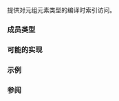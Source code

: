 {{cpp/title|tuple_element{{small|&lt;std::tuple&gt;}}}}
{{cpp/utility/tuple/navbar}}
{{ddcl|header=tuple|since=c++11|
template&lt; std::size_t I, class... Types &gt;
struct tuple_element&lt; I, std::tuple&lt;Types...&gt; &gt;;
}}

提供对元组元素类型的编译时索引访问。

===成员类型===
{{dsc begin}}
{{dsc hitem|类型|定义}}
{{dsc|type|元组的第 {{tt|I}} 元素的类型，其中 {{tt|I}} 在 {{range|0|sizeof...(Types)}} 中}}
{{dsc end}}

===可能的实现===
{{eq fun
|1=
template&lt;std::size_t I, class T&gt;
struct tuple_element;

#ifndef __cpp_pack_indexing
// 递归情况
template&lt;std::size_t I, class Head, class... Tail&gt;
struct tuple_element&lt;I, std::tuple&lt;Head, Tail...&gt;&gt;
    : std::tuple_element&lt;I - 1, std::tuple&lt;Tail...&gt;&gt;
{ };

// 基础情况
template&lt;class Head, class... Tail&gt;
struct tuple_element&lt;0, std::tuple&lt;Head, Tail...&gt;&gt;
{
    using type = Head;
};

#else
// C++26 使用包索引的实现
template&lt;std::size_t I, class... Ts&gt;
struct tuple_element&lt;I, std::tuple&lt;Ts...&gt;&gt;
{
    using type = Ts...[I];
};
#endif
}}

===示例===
{{example
|code=
#include &lt;boost/type_index.hpp&gt;
#include &lt;cstddef&gt;
#include &lt;iostream&gt;
#include &lt;string&gt;
#include &lt;tuple&gt;
#include &lt;utility&gt;

template&lt;typename TupleLike, std::size_t I = 0&gt;
void printTypes()
{
    if constexpr (I == 0)
        std::cout &lt;&lt; boost::typeindex::type_id_with_cvr&lt;TupleLike&gt;() &lt;&lt; '\n';

    if constexpr (I &lt; std::tuple_size_v&lt;TupleLike&gt;)
    {
        using SelectedType = std::tuple_element_t&lt;I, TupleLike&gt;;

        std::cout &lt;&lt; "  位于索引 " &lt;&lt; I &lt;&lt; " 的类型是: "
                  &lt;&lt; boost::typeindex::type_id_with_cvr&lt;SelectedType&gt;() &lt;&lt; '\n';
        printTypes&lt;TupleLike, I + 1&gt;();
    }
}

struct MyStruct {};

using MyTuple = std::tuple&lt;int, long&amp;, const char&amp;, bool&amp;&amp;,
                           std::string, volatile MyStruct&gt;;

using MyPair = std::pair&lt;char, bool&amp;&amp;&gt;;

static_assert(std::is_same_v&lt;std::tuple_element_t&lt;0, MyPair&gt;, char&gt;);
static_assert(std::is_same_v&lt;std::tuple_element_t&lt;1, MyPair&gt;, bool&amp;&amp;&gt;);

int main()
{
    printTypes&lt;MyTuple&gt;();
    printTypes&lt;MyPair&gt;();
}
|p=true
|output=
std::tuple&lt;int, long&amp;, char const&amp;, bool&amp;&amp;, std::__cxx11::basic_string&lt;char, std::char_traits&lt;char&gt;, std::allocator&lt;char&gt; &gt;, MyStruct volatile&gt;
  位于索引 0 的类型是: int
  位于索引 1 的类型是: long&amp;
  位于索引 2 的类型是: char const&amp;
  位于索引 3 的类型是: bool&amp;&amp;
  位于索引 4 的类型是: std::__cxx11::basic_string&lt;char, std::char_traits&lt;char&gt;, std::allocator&lt;char&gt; &gt;
  位于索引 5 的类型是: MyStruct volatile
std::pair&lt;char, bool&amp;&amp;&gt;
  位于索引 0 的类型是: char
  位于索引 1 的类型是: bool&amp;&amp;
}}

===参阅===
{{dsc begin}}
{{dsc inc|cpp/language/dsc structured binding}}
{{dsc inc|cpp/utility/dsc tuple_element}}
{{dsc end}}

{{langlinks|de|en|es|fr|it|ja|pt|ru}}
